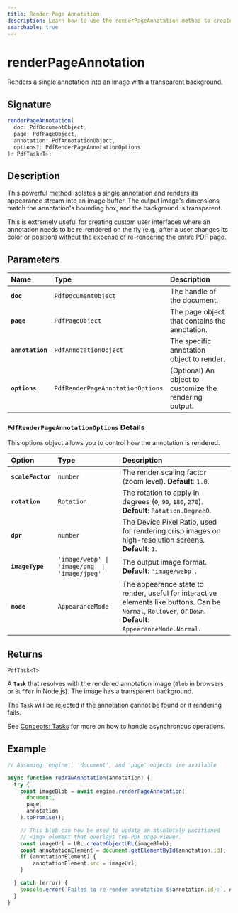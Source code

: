 ```yaml
---
title: Render Page Annotation 
description: Learn how to use the renderPageAnnotation method to create an image of a single PDF annotation. 
searchable: true
---
```


# renderPageAnnotation

Renders a single annotation into an image with a transparent background.

## Signature

```typescript
renderPageAnnotation(
  doc: PdfDocumentObject,
  page: PdfPageObject,
  annotation: PdfAnnotationObject,
  options?: PdfRenderPageAnnotationOptions
): PdfTask<T>;
```

## Description

This powerful method isolates a single annotation and renders its appearance stream into an image buffer. The output image's dimensions match the annotation's bounding box, and the background is transparent.

This is extremely useful for creating custom user interfaces where an annotation needs to be re-rendered on the fly (e.g., after a user changes its color or position) without the expense of re-rendering the entire PDF page.

## Parameters

| Name | Type | Description |
| :--- | :--- | :--- |
| **`doc`** | `PdfDocumentObject` | The handle of the document. |
| **`page`** | `PdfPageObject` | The page object that contains the annotation. |
| **`annotation`** | `PdfAnnotationObject` | The specific annotation object to render. |
| **`options`** | `PdfRenderPageAnnotationOptions` | (Optional) An object to customize the rendering output. |

### `PdfRenderPageAnnotationOptions` Details

This options object allows you to control how the annotation is rendered.

| Option | Type | Description |
| :--- | :--- | :--- |
| **`scaleFactor`** | `number` | The render scaling factor (zoom level). **Default**: `1.0`. |
| **`rotation`** | `Rotation` | The rotation to apply in degrees (`0`, `90`, `180`, `270`). **Default**: `Rotation.Degree0`. |
| **`dpr`** | `number` | The Device Pixel Ratio, used for rendering crisp images on high-resolution screens. **Default**: `1`. |
| **`imageType`** | `'image/webp' \| 'image/png' \| 'image/jpeg'` | The output image format. **Default**: `'image/webp'`. |
| **`mode`** | `AppearanceMode` | The appearance state to render, useful for interactive elements like buttons. Can be `Normal`, `Rollover`, or `Down`. **Default**: `AppearanceMode.Normal`. |

## Returns

`PdfTask<T>`

A **`Task`** that resolves with the rendered annotation image (`Blob` in browsers or `Buffer` in Node.js). The image has a transparent background.

The `Task` will be rejected if the annotation cannot be found or if rendering fails.

See [Concepts: Tasks](../tasks.md) for more on how to handle asynchronous operations.

## Example

```typescript
// Assuming 'engine', 'document', and 'page' objects are available

async function redrawAnnotation(annotation) {
  try {
    const imageBlob = await engine.renderPageAnnotation(
      document,
      page,
      annotation
    ).toPromise();

    // This blob can now be used to update an absolutely positioned
    // <img> element that overlays the PDF page viewer.
    const imageUrl = URL.createObjectURL(imageBlob);
    const annotationElement = document.getElementById(annotation.id);
    if (annotationElement) {
        annotationElement.src = imageUrl;
    }

  } catch (error) {
    console.error(`Failed to re-render annotation ${annotation.id}:`, error);
  }
}
```
